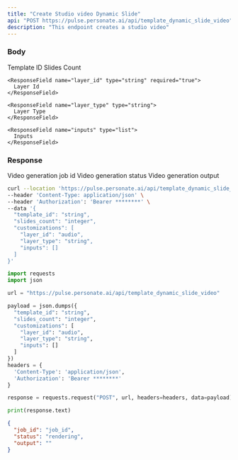```yaml
---
title: "Create Studio video Dynamic Slide"
api: "POST https://pulse.personate.ai/api/template_dynamic_slide_video"
description: "This endpoint creates a studio video"
---
```


### Body

<ResponseField name="template_id" type="string" required="true">
  Template ID
</ResponseField>

<ResponseField name="slides_count" type="string" required="true">
  Slides Count
</ResponseField>

<ResponseField name="customizations" type="list">  
  <Expandable title="Toggle script child">
    
    <ResponseField name="layer_id" type="string" required="true">
      Layer Id
    </ResponseField>

    <ResponseField name="layer_type" type="string">
      Layer Type
    </ResponseField>
    
    <ResponseField name="inputs" type="list">
      Inputs
    </ResponseField>
  
  </Expandable>
</ResponseField>

### Response

<ResponseField name="job_id" type="string">
  Video generation job id
</ResponseField>

<ResponseField name="status" type="string">
  Video generation status
</ResponseField>

<ResponseField name="output" type="string">
  Video generation output
</ResponseField>

<RequestExample>

```bash Bash
curl --location 'https://pulse.personate.ai/api/template_dynamic_slide_video' \
--header 'Content-Type: application/json' \
--header 'Authorization': 'Bearer ********' \
--data '{
  "template_id": "string",
  "slides_count": "integer",
  "customizations": [
    "layer_id": "audio",
    "layer_type": "string",
    "inputs": []
  ]
}'
```

```python Python
import requests
import json

url = "https://pulse.personate.ai/api/template_dynamic_slide_video"

payload = json.dumps({
  "template_id": "string",
  "slides_count": "integer",
  "customizations": [
    "layer_id": "audio",
    "layer_type": "string",
    "inputs": []
  ]
})
headers = {
  'Content-Type': 'application/json',
  'Authorization': 'Bearer ********'
}

response = requests.request("POST", url, headers=headers, data=payload)

print(response.text)
```

</RequestExample>

<ResponseExample>

```json Response
{
  "job_id": "job_id",
  "status": "rendering",
  "output": ""
}
```

</ResponseExample>
